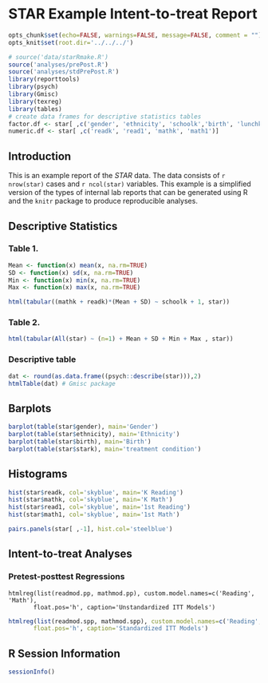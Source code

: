 # STAR Example Intent-to-treat Report

```r
opts_chunk$set(echo=FALSE, warnings=FALSE, message=FALSE, comment = "")
opts_knit$set(root.dir='../../../')
```


```r
# source('data/starRmake.R')
source('analyses/prePost.R')
source('analyses/stdPrePost.R')
library(reporttools)
library(psych)
library(Gmisc)
library(texreg)
library(tables)
# create data frames for descriptive statistics tables
factor.df <- star[ ,c('gender', 'ethnicity', 'schoolk','birth', 'lunchk')]
numeric.df <- star[ ,c('readk', 'read1', 'mathk', 'math1')]
```

## Introduction

This is an example report of the _STAR_ data. The data consists of `r nrow(star)` cases and `r ncol(star)` variables. This example is a simplified version of the types of internal lab reports that can be generated using R and the `knitr` package to produce reproducible analyses. 


## Descriptive Statistics
### Table 1.
```r
Mean <- function(x) mean(x, na.rm=TRUE)
SD <- function(x) sd(x, na.rm=TRUE)
Min <- function(x) min(x, na.rm=TRUE)
Max <- function(x) max(x, na.rm=TRUE)

html(tabular((mathk + readk)*(Mean + SD) ~ schoolk + 1, star))

```

### Table 2.
```r


html(tabular(All(star) ~ (n=1) + Mean + SD + Min + Max , star))

```
### Descriptive table
```r
dat <- round(as.data.frame((psych::describe(star))),2)
htmlTable(dat) # Gmisc package
```

## Barplots

```r
barplot(table(star$gender), main='Gender')
barplot(table(star$ethnicity), main='Ethnicity')
barplot(table(star$birth), main='Birth')
barplot(table(star$stark), main='treatment condition')

```

## Histograms

```r
hist(star$readk, col='skyblue', main='K Reading')
hist(star$mathk, col='skyblue', main='K Math')
hist(star$read1, col='skyblue', main='1st Reading')
hist(star$math1, col='skyblue', main='1st Math')
```


```r
pairs.panels(star[ ,-1], hist.col='steelblue')
```

## Intent-to-treat Analyses
### Pretest-posttest Regressions
```rprePost
htmlreg(list(readmod.pp, mathmod.pp), custom.model.names=c('Reading', 'Math'),
       float.pos='h', caption='Unstandardized ITT Models')
```

```r
htmlreg(list(readmod.spp, mathmod.spp), custom.model.names=c('Reading', 'Math'),
       float.pos='h', caption='Standardized ITT Models')
```


## R Session Information
```r
sessionInfo()
```




